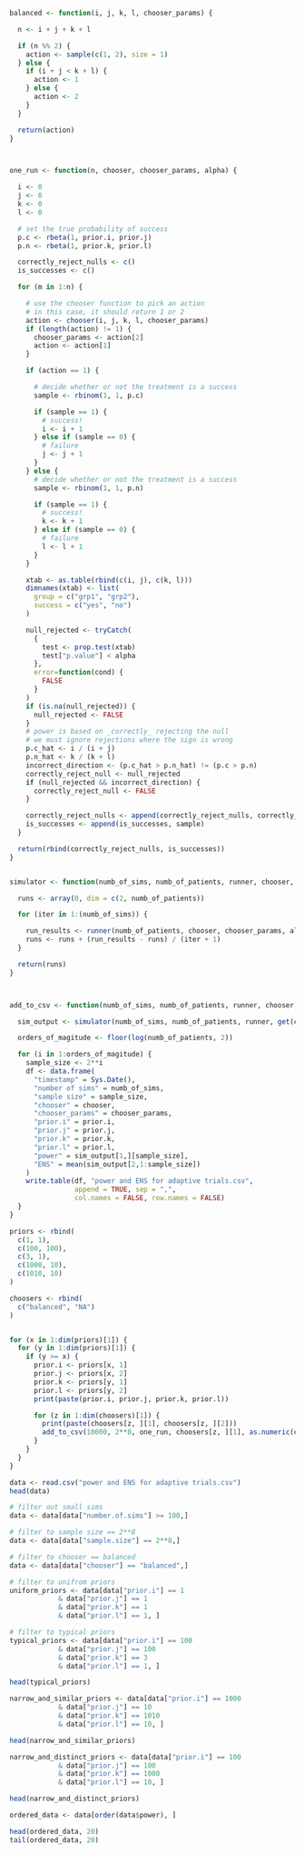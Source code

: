 

```r

balanced <- function(i, j, k, l, chooser_params) {

  n <- i + j + k + l

  if (n %% 2) {
    action <- sample(c(1, 2), size = 1)
  } else {
    if (i + j < k + l) {
      action <- 1
    } else {
      action <- 2
    }
  }

  return(action)
}



one_run <- function(n, chooser, chooser_params, alpha) {

  i <- 0
  j <- 0
  k <- 0
  l <- 0

  # set the true probability of success
  p.c <- rbeta(1, prior.i, prior.j)
  p.n <- rbeta(1, prior.k, prior.l)

  correctly_reject_nulls <- c()
  is_successes <- c()

  for (m in 1:n) {

    # use the chooser function to pick an action
    # in this case, it should return 1 or 2
    action <- chooser(i, j, k, l, chooser_params)
    if (length(action) != 1) {
      chooser_params <- action[2]
      action <- action[1]
    }

    if (action == 1) {

      # decide whether or not the treatment is a success
      sample <- rbinom(1, 1, p.c)

      if (sample == 1) {
        # success!
        i <- i + 1
      } else if (sample == 0) {
        # failure
        j <- j + 1
      }
    } else {
      # decide whether or not the treatment is a success
      sample <- rbinom(1, 1, p.n)

      if (sample == 1) {
        # success!
        k <- k + 1
      } else if (sample == 0) {
        # failure
        l <- l + 1
      }
    }

    xtab <- as.table(rbind(c(i, j), c(k, l)))
    dimnames(xtab) <- list(
      group = c("grp1", "grp2"),
      success = c("yes", "no")
    )

    null_rejected <- tryCatch(
      {
        test <- prop.test(xtab)
        test["p.value"] < alpha
      },
      error=function(cond) {
        FALSE
      }
    )
    if (is.na(null_rejected)) {
      null_rejected <- FALSE
    }
    # power is based on _correctly_ rejecting the null
    # we must ignore rejections where the sign is wrong
    p.c_hat <- i / (i + j)
    p.n_hat <- k / (k + l)
    incorrect_direction <- (p.c_hat > p.n_hat) != (p.c > p.n)
    correctly_reject_null <- null_rejected
    if (null_rejected && incorrect_direction) {
      correctly_reject_null <- FALSE
    }

    correctly_reject_nulls <- append(correctly_reject_nulls, correctly_reject_null)
    is_successes <- append(is_successes, sample)
  }

  return(rbind(correctly_reject_nulls, is_successes))
}


simulator <- function(numb_of_sims, numb_of_patients, runner, chooser, chooser_params, alpha) {

  runs <- array(0, dim = c(2, numb_of_patients))

  for (iter in 1:(numb_of_sims)) {

    run_results <- runner(numb_of_patients, chooser, chooser_params, alpha)
    runs <- runs + (run_results - runs) / (iter + 1)
  }

  return(runs)
}



add_to_csv <- function(numb_of_sims, numb_of_patients, runner, chooser, chooser_params, alpha) {

  sim_output <- simulator(numb_of_sims, numb_of_patients, runner, get(chooser), chooser_params, alpha)

  orders_of_magitude <- floor(log(numb_of_patients, 2))

  for (i in 1:orders_of_magitude) {
    sample_size <- 2**i
    df <- data.frame(
      "timestamp" = Sys.Date(),
      "number of sims" = numb_of_sims,
      "sample size" = sample_size,
      "chooser" = chooser,
      "chooser_params" = chooser_params,
      "prior.i" = prior.i,
      "prior.j" = prior.j,
      "prior.k" = prior.k,
      "prior.l" = prior.l,
      "power" = sim_output[1,][sample_size],
      "ENS" = mean(sim_output[2,1:sample_size])
    )
    write.table(df, "power and ENS for adaptive trials.csv",
                append = TRUE, sep = ",",
                col.names = FALSE, row.names = FALSE)
  }
}
```


```r


priors <- rbind(
  c(1, 1),
  c(100, 100),
  c(3, 1),
  c(1000, 10),
  c(1010, 10)
)

choosers <- rbind(
  c("balanced", "NA")
)


for (x in 1:dim(priors)[1]) {
  for (y in 1:dim(priors)[1]) {
    if (y >= x) {
      prior.i <- priors[x, 1]
      prior.j <- priors[x, 2]
      prior.k <- priors[y, 1]
      prior.l <- priors[y, 2]
      print(paste(prior.i, prior.j, prior.k, prior.l))

      for (z in 1:dim(choosers)[1]) {
        print(paste(choosers[z, ][1], choosers[z, ][2]))
        add_to_csv(10000, 2**8, one_run, choosers[z, ][1], as.numeric(choosers[z, ][2]), alpha)
      }
    }
  }
}


```



```r

data <- read.csv("power and ENS for adaptive trials.csv")
head(data)

# filter out small sims
data <- data[data["number.of.sims"] >= 100,]

# filter to sample size == 2**8
data <- data[data["sample.size"] == 2**8,]

# filter to chooser == balanced
data <- data[data["chooser"] == "balanced",]

# filter to unifrom priors
uniform_priors <- data[data["prior.i"] == 1
            & data["prior.j"] == 1
            & data["prior.k"] == 1
            & data["prior.l"] == 1, ]

# filter to typical priors
typical_priors <- data[data["prior.i"] == 100
            & data["prior.j"] == 100
            & data["prior.k"] == 3
            & data["prior.l"] == 1, ]

head(typical_priors)

narrow_and_similar_priors <- data[data["prior.i"] == 1000
            & data["prior.j"] == 10
            & data["prior.k"] == 1010
            & data["prior.l"] == 10, ]

head(narrow_and_similar_priors)

narrow_and_distinct_priors <- data[data["prior.i"] == 100
            & data["prior.j"] == 100
            & data["prior.k"] == 1000
            & data["prior.l"] == 10, ]

head(narrow_and_distinct_priors)

ordered_data <- data[order(data$power), ]

head(ordered_data, 20)
tail(ordered_data, 20)

```